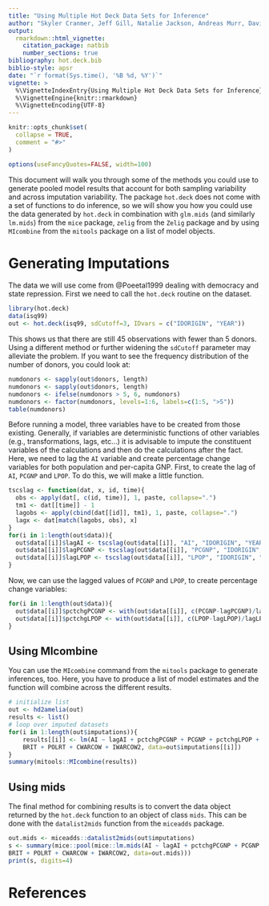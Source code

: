 ```yaml
---
title: "Using Multiple Hot Deck Data Sets for Inference"
author: "Skyler Cranmer, Jeff Gill, Natalie Jackson, Andreas Murr, David A. Armstrong II, Simon Heuberger"
output: 
  rmarkdown::html_vignette:
    citation_package: natbib
    number_sections: true
bibliography: hot.deck.bib
biblio-style: apsr
date: "`r format(Sys.time(), '%B %d, %Y')`"
vignette: >
  %\VignetteIndexEntry{Using Multiple Hot Deck Data Sets for Inference}
  %\VignetteEngine{knitr::rmarkdown}
  %\VignetteEncoding{UTF-8}
---
```


```r
knitr::opts_chunk$set(
  collapse = TRUE,
  comment = "#>"
)
```

```r
options(useFancyQuotes=FALSE, width=100)
```


This document will walk you through some of the methods you could use to generate pooled model results that account for both sampling variability and across imputation variability.  The package `hot.deck` does not come with a set of functions to do inference, so we will show you how you could use the data generated by `hot.deck` in combination with `glm.mids` (and similarly `lm.mids`) from the `mice` package, `zelig` from the `Zelig` package and by using `MIcombine` from the `mitools` package on a list of model objects.

# Generating Imputations

The data we will use come from @Poeetal1999 dealing with democracy and state repression.  First we need to call the `hot.deck` routine on the dataset.

```r
library(hot.deck)
data(isq99)
out <- hot.deck(isq99, sdCutoff=3, IDvars = c("IDORIGIN", "YEAR"))
```
  
This shows us that there are still 45 observations with fewer than 5 donors.  Using a different method or further widening the `sdCutoff` parameter may alleviate the problem.  If you want to see the frequency distribution of the number of donors, you could look at:

```r
numdonors <- sapply(out$donors, length)
numdonors <- sapply(out$donors, length)
numdonors <- ifelse(numdonors > 5, 6, numdonors)
numdonors <- factor(numdonors, levels=1:6, labels=c(1:5, ">5"))
table(numdonors)
```

Before running a model, three variables have to be created from those existing.  Generally, if variables are deterministic functions of other variables (e.g., transformations, lags, etc...) it is advisable to impute the constituent variables of the calculations and then do the calculations after the fact.  Here, we need to lag the `AI` variable and create percentage change variables for both population and per-capita GNP.  First, to create the lag of `AI`, `PCGNP` and `LPOP`.  To do this, we will make a little function.

```r
tscslag <- function(dat, x, id, time){
  obs <- apply(dat[, c(id, time)], 1, paste, collapse=".")
  tm1 <- dat[[time]] - 1
  lagobs <- apply(cbind(dat[[id]], tm1), 1, paste, collapse=".")
  lagx <- dat[match(lagobs, obs), x]
}
for(i in 1:length(out$data)){
  out$data[[i]]$lagAI <- tscslag(out$data[[i]], "AI", "IDORIGIN", "YEAR")
  out$data[[i]]$lagPCGNP <- tscslag(out$data[[i]], "PCGNP", "IDORIGIN", "YEAR")
  out$data[[i]]$lagLPOP <- tscslag(out$data[[i]], "LPOP", "IDORIGIN", "YEAR")
}
```

Now, we can use the lagged values of `PCGNP` and `LPOP`, to create percentage change variables:

```r
for(i in 1:length(out$data)){
  out$data[[i]]$pctchgPCGNP <- with(out$data[[i]], c(PCGNP-lagPCGNP)/lagPCGNP)
  out$data[[i]]$pctchgLPOP <- with(out$data[[i]], c(LPOP-lagLPOP)/lagLPOP)
}
```

## Using MIcombine

You can use the `MIcombine` command from the `mitools` package to generate inferences, too.  Here, you have to produce a list of model estimates and the function will combine across the different results.

```r
# initialize list
out <- hd2amelia(out)
results <- list()
# loop over imputed datasets
for(i in 1:length(out$imputations)){
    results[[i]] <- lm(AI ~ lagAI + pctchgPCGNP + PCGNP + pctchgLPOP + LPOP + MIL2 + LEFT +
    BRIT + POLRT + CWARCOW + IWARCOW2, data=out$imputations[[i]])
}
summary(mitools::MIcombine(results))
```

## Using mids

The final method for combining results is to convert the data object returned by the `hot.deck` function to an object of class `mids`.  This can be done with the `datalist2mids` function from the `miceadds` package.

```r
out.mids <- miceadds::datalist2mids(out$imputations)
s <- summary(mice::pool(mice::lm.mids(AI ~ lagAI + pctchgPCGNP + PCGNP + pctchgLPOP + LPOP + MIL2 + LEFT +
BRIT + POLRT + CWARCOW + IWARCOW2, data=out.mids)))
print(s, digits=4)
```

# References
